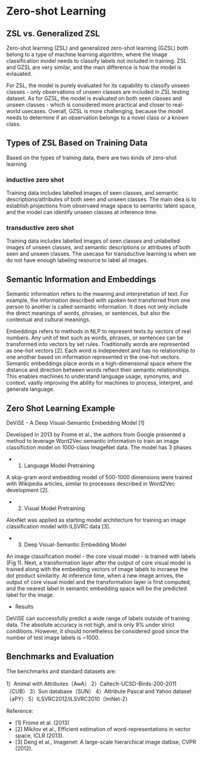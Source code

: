 # Zero-shot Learning


## ZSL vs. Generalized ZSL

Zero-shot learning (ZSL) and generalized zero-shot learning (GZSL) both belong to a type of machine learning algorithm, where the image classification model needs to classify labels not included in training. ZSL and GZSL are very similar, and the main difference is how the model is evlauated.

For ZSL, the model is purely evaluated for its capability to classify unseen classes - only observations of unseen classes are included in ZSL testing dataset. As for GZSL, the model is evaluated on both seen classes and unseen classes - which is considered more practical and closer to real-world usecases. Overall, GZSL is more challenging, because the model needs to determine if an observation belongs to a novel class or a known class.


## Types of ZSL Based on Training Data

Based on the types of training data, there are two kinds of zero-shot learning

### inductive zero shot

Training data includes labelled images of seen classes, and semantic descriptions/attributes of both seen and unseen classes. The main idea is to establish projections from observaed image space to semantic latent space, and the model can identify unseen classes at inference time.

### transductive zero shot

Training data includes labelled images of seen classes and unlabelled images of unseen classes, and semantic descriptions or attributes of both seen and unseen classes. The usecase for transductive learning is when we do not have enough labeling resource to label all images.


## Semantic Information and Embeddings

Semantic information refers to the meaning and interpretation of text. For example, the information described with spoken text transferred from one person to another is called semantic information. It does not only include the direct meanings of words, phrases, or sentences, but also the contextual and cultural meanings.

Embeddings refers to methods in NLP to represent texts by vectors of real numbers. Any unit of text such as words, phrases, or sentences can be transformed into vectors by set rules. Traditionally words are represented as one-hot vectors [2]. Each word is independent and has no relationship to one another based on information represented in the one-hot vectors. Semantic embeddings place words in a high-dimensional space where the distance and direction between words reflect their semantic relationships. This enables machines to understand language usage, synonyms, and context, vastly improving the ability for machines to process, interpret, and generate language.


## Zero Shot Learning Example 

DeViSE - A Deep Visual-Semantic Embedding Model [1]

Developed in 2013 by Frome et al., the authors from Google presented a method to leverage Word2Vec semantic information to train an image classifiction model on 1000-class ImageNet data. The model has 3 phases 

- 1) Language Model Pretraining 

A skip-gram word embedding model of 500-1000 dimensions were trained with Wikipedia articles, similar to processes described in Word2Vec development [2].  

- 2) Visual Model Pretraining 

AlexNet was applied as starting model architecture for training an image classification model with ILSVRC data [3].  

- 3) Deep Visual-Semantic Embedding Model 

An image classification model - the core visual model - is trained with labels (Fig 1). Next, a transformation layer after the output of core visual model is trained along with the embedding vectors of image labels to incraese the dot product similarity. At inference time, when a new image arrives, the output of core visual model and the transformation layer is first computed, and the nearest label in semantic embedding space will be the predicted label for the image.  

- Results

DeViSE can successfully predict a wide range of labels outside of training data. The absolute accuracy is not high, and is only 9% under strict conditions. However, it should nonetheless be considered good since the number of test image labels is ~1000.  


## Benchmarks and Evaluation

The benchmarks and standard datasets are:

1）Animal with Attributes（AwA）
2）Caltech-UCSD-Birds-200-2011（CUB）
3）Sun database（SUN）
4）Attribute Pascal and Yahoo dataset（aPY）
5）ILSVRC2012/ILSVRC2010（ImNet-2）


Reference:

- [1] Frome et al. (2013)
- [2] Mikilov et al., Efficient estimation of word-representations in vector space, ICLR (2013). 
- [3] Deng et al., Imagenet: A large-scale hierarchical image datbse, CVPR (2012). 